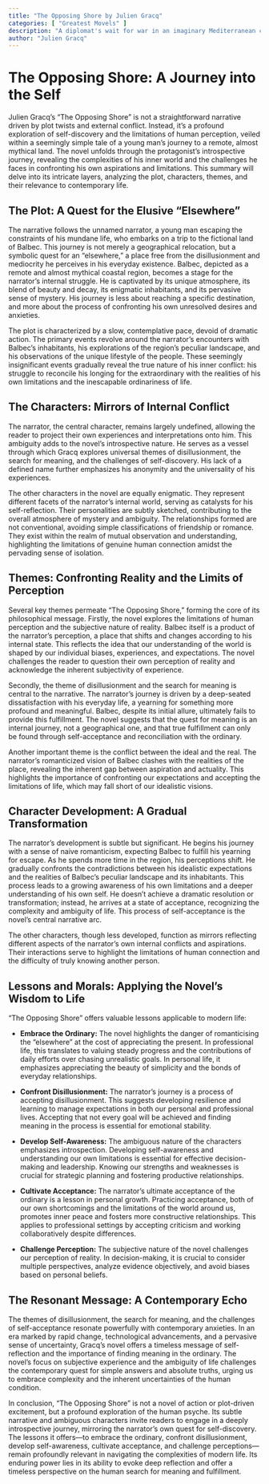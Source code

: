 ```yaml
---
title: "The Opposing Shore by Julien Gracq"
categories: [ "Greatest Movels" ]
description: "A diplomat's wait for war in an imaginary Mediterranean country."
author: "Julien Gracq"
---
```

# The Opposing Shore: A Journey into the Self

Julien Gracq's "The Opposing Shore" is not a straightforward narrative driven by plot twists and external conflict. Instead, it's a profound exploration of self-discovery and the limitations of human perception, veiled within a seemingly simple tale of a young man's journey to a remote, almost mythical land.  The novel unfolds through the protagonist's introspective journey, revealing the complexities of his inner world and the challenges he faces in confronting his own aspirations and limitations.  This summary will delve into its intricate layers, analyzing the plot, characters, themes, and their relevance to contemporary life.


## The Plot: A Quest for the Elusive "Elsewhere"

The narrative follows the unnamed narrator, a young man escaping the constraints of his mundane life, who embarks on a trip to the fictional land of Balbec.  This journey is not merely a geographical relocation, but a symbolic quest for an "elsewhere," a place free from the disillusionment and mediocrity he perceives in his everyday existence.  Balbec, depicted as a remote and almost mythical coastal region, becomes a stage for the narrator's internal struggle. He is captivated by its unique atmosphere, its blend of beauty and decay, its enigmatic inhabitants, and its pervasive sense of mystery.  His journey is less about reaching a specific destination, and more about the process of confronting his own unresolved desires and anxieties.

The plot is characterized by a slow, contemplative pace, devoid of dramatic action. The primary events revolve around the narrator's encounters with Balbec's inhabitants, his explorations of the region's peculiar landscape, and his observations of the unique lifestyle of the people.  These seemingly insignificant events gradually reveal the true nature of his inner conflict: his struggle to reconcile his longing for the extraordinary with the realities of his own limitations and the inescapable ordinariness of life.

## The Characters: Mirrors of Internal Conflict

The narrator, the central character, remains largely undefined, allowing the reader to project their own experiences and interpretations onto him. This ambiguity adds to the novel's introspective nature. He serves as a vessel through which Gracq explores universal themes of disillusionment, the search for meaning, and the challenges of self-discovery. His lack of a defined name further emphasizes his anonymity and the universality of his experiences.

The other characters in the novel are equally enigmatic. They represent different facets of the narrator's internal world, serving as catalysts for his self-reflection. Their personalities are subtly sketched, contributing to the overall atmosphere of mystery and ambiguity.  The relationships formed are not conventional, avoiding simple classifications of friendship or romance. They exist within the realm of mutual observation and understanding, highlighting the limitations of genuine human connection amidst the pervading sense of isolation.


## Themes: Confronting Reality and the Limits of Perception

Several key themes permeate "The Opposing Shore," forming the core of its philosophical message.  Firstly, the novel explores the limitations of human perception and the subjective nature of reality.  Balbec itself is a product of the narrator's perception, a place that shifts and changes according to his internal state. This reflects the idea that our understanding of the world is shaped by our individual biases, experiences, and expectations.  The novel challenges the reader to question their own perception of reality and acknowledge the inherent subjectivity of experience.

Secondly, the theme of disillusionment and the search for meaning is central to the narrative. The narrator's journey is driven by a deep-seated dissatisfaction with his everyday life, a yearning for something more profound and meaningful.  Balbec, despite its initial allure, ultimately fails to provide this fulfillment.  The novel suggests that the quest for meaning is an internal journey, not a geographical one, and that true fulfillment can only be found through self-acceptance and reconciliation with the ordinary.

Another important theme is the conflict between the ideal and the real. The narrator's romanticized vision of Balbec clashes with the realities of the place, revealing the inherent gap between aspiration and actuality.  This highlights the importance of confronting our expectations and accepting the limitations of life, which may fall short of our idealistic visions.


## Character Development: A Gradual Transformation

The narrator's development is subtle but significant. He begins his journey with a sense of naive romanticism, expecting Balbec to fulfill his yearning for escape.  As he spends more time in the region, his perceptions shift. He gradually confronts the contradictions between his idealistic expectations and the realities of Balbec's peculiar landscape and its inhabitants. This process leads to a growing awareness of his own limitations and a deeper understanding of his own self. He doesn't achieve a dramatic resolution or transformation; instead, he arrives at a state of acceptance, recognizing the complexity and ambiguity of life.  This process of self-acceptance is the novel's central narrative arc.

The other characters, though less developed, function as mirrors reflecting different aspects of the narrator's own internal conflicts and aspirations. Their interactions serve to highlight the limitations of human connection and the difficulty of truly knowing another person.


## Lessons and Morals: Applying the Novel's Wisdom to Life

"The Opposing Shore" offers valuable lessons applicable to modern life:

* **Embrace the Ordinary:** The novel highlights the danger of romanticising the “elsewhere” at the cost of appreciating the present.  In professional life, this translates to valuing steady progress and the contributions of daily efforts over chasing unrealistic goals.  In personal life, it emphasizes appreciating the beauty of simplicity and the bonds of everyday relationships.

* **Confront Disillusionment:** The narrator's journey is a process of accepting disillusionment.  This suggests developing resilience and learning to manage expectations in both our personal and professional lives.  Accepting that not every goal will be achieved and finding meaning in the process is essential for emotional stability.

* **Develop Self-Awareness:** The ambiguous nature of the characters emphasizes introspection. Developing self-awareness and understanding our own limitations is essential for effective decision-making and leadership.  Knowing our strengths and weaknesses is crucial for strategic planning and fostering productive relationships.

* **Cultivate Acceptance:** The narrator’s ultimate acceptance of the ordinary is a lesson in personal growth.  Practicing acceptance, both of our own shortcomings and the limitations of the world around us, promotes inner peace and fosters more constructive relationships.  This applies to professional settings by accepting criticism and working collaboratively despite differences.

* **Challenge Perception:** The subjective nature of the novel challenges our perception of reality.  In decision-making, it is crucial to consider multiple perspectives, analyze evidence objectively, and avoid biases based on personal beliefs.

##  The Resonant Message: A Contemporary Echo

The themes of disillusionment, the search for meaning, and the challenges of self-acceptance resonate powerfully with contemporary anxieties.  In an era marked by rapid change, technological advancements, and a pervasive sense of uncertainty, Gracq's novel offers a timeless message of self-reflection and the importance of finding meaning in the ordinary.  The novel's focus on subjective experience and the ambiguity of life challenges the contemporary quest for simple answers and absolute truths, urging us to embrace complexity and the inherent uncertainties of the human condition.

In conclusion, "The Opposing Shore" is not a novel of action or plot-driven excitement, but a profound exploration of the human psyche.  Its subtle narrative and ambiguous characters invite readers to engage in a deeply introspective journey, mirroring the narrator's own quest for self-discovery.  The lessons it offers—to embrace the ordinary, confront disillusionment, develop self-awareness, cultivate acceptance, and challenge perceptions—remain profoundly relevant in navigating the complexities of modern life.  Its enduring power lies in its ability to evoke deep reflection and offer a timeless perspective on the human search for meaning and fulfillment.

